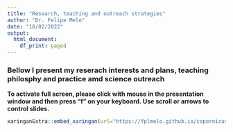 ```yaml
---
title: "Research, teaching and outreach strategies"
author: "Dr. Felipe Melo"
date: "18/02/2022"
output:
  html_document:
    df_print: paged
---
```



### Bellow I present my reserach interests and plans, teaching philosphy and practice amd science outreach

**To activate full screen, please click with mouse in the presentation window and then press "f" on your keyboard. Use scroll or arrows to control slides.**

```r
xaringanExtra::embed_xaringan(url="https://fplmelo.github.io/copernicus/slides/presentation_2nd_roud.html#1", ratio = "16:9")
```
